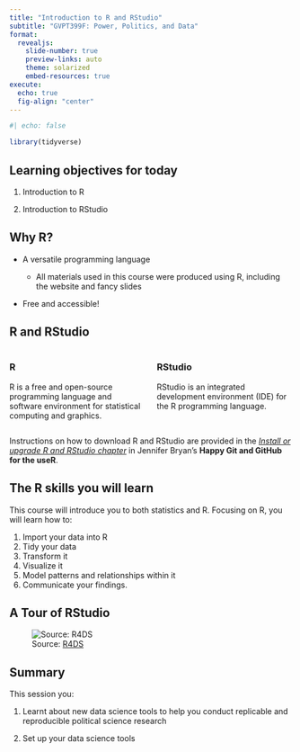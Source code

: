 ```yaml
---
title: "Introduction to R and RStudio"
subtitle: "GVPT399F: Power, Politics, and Data"
format: 
  revealjs:
    slide-number: true
    preview-links: auto
    theme: solarized
    embed-resources: true
execute: 
  echo: true
  fig-align: "center" 
---
```


```r
#| echo: false

library(tidyverse)
```

## Learning objectives for today

1.  Introduction to R

2.  Introduction to RStudio

## Why R?

-   A versatile programming language

    -   All materials used in this course were produced using R, including the website and fancy slides

-   Free and accessible!

## R and RStudio

::::: columns
::: {.column width="50%"}
### R

R is a free and open-source programming language and software environment for statistical computing and graphics.
:::

::: {.column width="50%"}
### RStudio

RStudio is an integrated development environment (IDE) for the R programming language.
:::
:::::

::: aside
Instructions on how to download R and RStudio are provided in the [*Install or upgrade R and RStudio chapter*](https://happygitwithr.com/install-r-rstudio.html) in Jennifer Bryan's **Happy Git and GitHub for the useR**.
:::

## The R skills you will learn

This course will introduce you to both statistics and R. Focusing on R, you will learn how to:

1.  Import your data into R
2.  Tidy your data
3.  Transform it
4.  Visualize it
5.  Model patterns and relationships within it
6.  Communicate your findings.

## A Tour of RStudio

![Source: [R4DS](https://r4ds.had.co.nz/workflow-scripts.html#workflow-scripts)](img/rstudio-console.png){fig-align="center"}

## Summary

This session you:

1.  Learnt about new data science tools to help you conduct replicable and reproducible political science research

2.  Set up your data science tools
